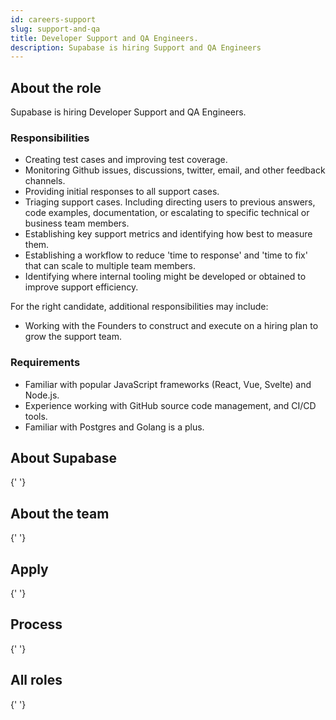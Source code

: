 ```yaml
---
id: careers-support
slug: support-and-qa
title: Developer Support and QA Engineers.
description: Supabase is hiring Support and QA Engineers
---
```



## About the role

Supabase is hiring Developer Support and QA Engineers.

### Responsibilities

- Creating test cases and improving test coverage.
- Monitoring Github issues, discussions, twitter, email, and other feedback channels.
- Providing initial responses to all support cases.
- Triaging support cases. Including directing users to previous answers, code examples, documentation, or escalating to specific technical or business team members.
- Establishing key support metrics and identifying how best to measure them.
- Establishing a workflow to reduce 'time to response' and 'time to fix' that can scale to multiple team members.
- Identifying where internal tooling might be developed or obtained to improve support efficiency.

For the right candidate, additional responsibilities may include:

- Working with the Founders to construct and execute on a hiring plan to grow the support team.

### Requirements

- Familiar with popular JavaScript frameworks (React, Vue, Svelte) and Node.js.
- Experience working with GitHub source code management, and CI/CD tools.
- Familiar with Postgres and Golang is a plus.

## About Supabase

<About />{' '}

## About the team

<Team />{' '}

## Apply

<Apply />{' '}

## Process

<Process />{' '}

## All roles

<Roles />{' '}
